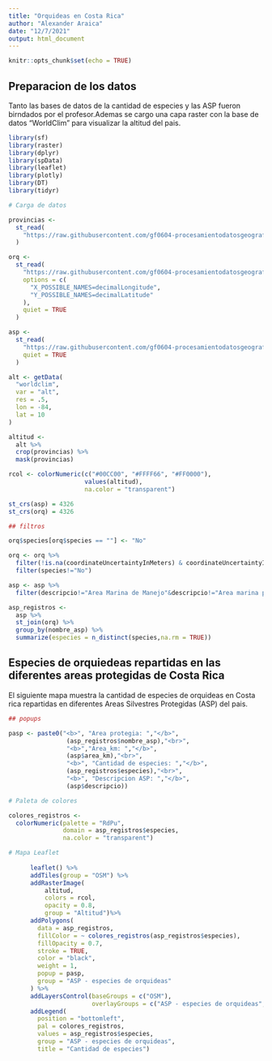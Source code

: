 ---
title: "Orquideas en Costa Rica"
author: "Alexander Araica"
date: "12/7/2021"
output: html_document
---

```{r setup, include=FALSE}
knitr::opts_chunk$set(echo = TRUE)
```

## Preparacion de los datos

Tanto las bases de datos de la cantidad de especies y las ASP fueron birndados por el profesor.Ademas se cargo una capa raster con la base de datos "WorldClim" para visualizar la altitud del pais.

```{r message=FALSE, warning=FALSE}
library(sf)
library(raster)
library(dplyr)
library(spData)
library(leaflet)
library(plotly)
library(DT)
library(tidyr)

# Carga de datos

provincias <-
  st_read(
    "https://raw.githubusercontent.com/gf0604-procesamientodatosgeograficos/2021i-datos/main/ign/delimitacion-territorial-administrativa/cr_provincias_simp_wgs84.geojson",
  )

orq <-
  st_read(
    "https://raw.githubusercontent.com/gf0604-procesamientodatosgeograficos/2021i-datos/main/gbif/orchidaceae-cr-registros.csv",
    options = c(
      "X_POSSIBLE_NAMES=decimalLongitude",
      "Y_POSSIBLE_NAMES=decimalLatitude"
    ),
    quiet = TRUE
  )

asp <-
  st_read(
    "https://raw.githubusercontent.com/gf0604-procesamientodatosgeograficos/2021i-datos/main/sinac/asp/asp-wgs84.geojson",
    quiet = TRUE
  )

alt <- getData(
  "worldclim",
  var = "alt",
  res = .5,
  lon = -84,
  lat = 10
)

altitud <-
  alt %>%
  crop(provincias) %>%
  mask(provincias)

rcol <- colorNumeric(c("#00CC00", "#FFFF66", "#FF0000"),
                     values(altitud),
                     na.color = "transparent")

st_crs(asp) = 4326
st_crs(orq) = 4326

## filtros

orq$species[orq$species == ""] <- "No"

orq <- orq %>%
  filter(!is.na(coordinateUncertaintyInMeters) & coordinateUncertaintyInMeters <= 1000)%>%
  filter(species!="No")

asp <- asp %>%
  filter(descripcio!="Area Marina de Manejo"&descripcio!="Area marina protegida")

asp_registros <-
  asp %>%
  st_join(orq) %>%
  group_by(nombre_asp) %>%
  summarize(especies = n_distinct(species,na.rm = TRUE)) 

```


## Especies de orquiedeas repartidas en las diferentes areas protegidas de Costa Rica

El siguiente mapa muestra la cantidad de especies de orquideas en Costa rica repartidas en diferentes Areas Silvestres Protegidas (ASP) del pais.

```{r message=FALSE, warning=FALSE}
## popups

pasp <- paste0("<b>", "Area protegia: ","</b>",
                (asp_registros$nombre_asp),"<br>",
                "<b>","Area_km: ","</b>",
                (asp$area_km),"<br>",
                "<b>", "Cantidad de especies: ","</b>",
                (asp_registros$especies),"<br>",
                "<b>", "Descripcion ASP: ","</b>",
                (asp$descripcio))

# Paleta de colores

colores_registros <-
  colorNumeric(palette = "RdPu",
               domain = asp_registros$especies,
               na.color = "transparent")

# Mapa Leaflet
      
      leaflet() %>%
      addTiles(group = "OSM") %>%
      addRasterImage(
          altitud, 
          colors = rcol, 
          opacity = 0.8,
          group = "Altitud")%>%
      addPolygons(
        data = asp_registros,
        fillColor = ~ colores_registros(asp_registros$especies),
        fillOpacity = 0.7,
        stroke = TRUE,
        color = "black",
        weight = 1,
        popup = pasp,
        group = "ASP - especies de orquideas"
      ) %>%
      addLayersControl(baseGroups = c("OSM"),
                       overlayGroups = c("ASP - especies de orquideas", "Altitud")) %>%
      addLegend(
        position = "bottomleft",
        pal = colores_registros,
        values = asp_registros$especies,
        group = "ASP - especies de orquideas",
        title = "Cantidad de especies")      
```

